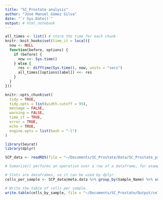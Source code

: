 ```yaml
---
title: "SC_Prostate analysis"
author: "José Manuel Gómez Silva"
date: "`r Sys.Date()`"
output: # html_notebook
---
```


```r

all_times <- list() # store the time for each chunk
knitr::knit_hooks$set(time_it = local({
  now <- NULL
  function(before, options) {
    if (before) {
      now <<- Sys.time()
    } else {
      res <- difftime(Sys.time(), now, units = "secs")
      all_times[[options$label]] <<- res
    }
  }
}))

knitr::opts_chunk$set(
  tidy = TRUE,
  tidy.opts = list(width.cutoff = 95),
  message = FALSE,
  warning = FALSE,
  time_it = TRUE,
  error = TRUE,
  echo = TRUE,
  engine.opts = list(bash = "-l")
)
```

```r

library(Seurat)
library(dplyr)
```

```r

SCP_data <- readRDS(file = "~/Documents/SC_Prostate/Data/SC_Prostate_processed.rds")
```

```r

# Sumarize() performs an operation over a row of a dataframe, for example mean() or count n().

# Slots are dataframes, so it can be used by dplyr.
cells_per_sample <- SCP_data@meta.data %>% group_by(Sample_Name) %>% summarise(n = n())

# Write the table of cells per sample.
write.table(cells_by_sample, file = "~/Documents/SC_Prostate/Output/cells_per_sample.csv", row.names = FALSE)
```


